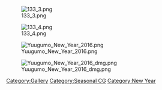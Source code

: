 [[File:133_3.png]]

[[File:133_4.png]]

[[File:Yuugumo New Year 2016.png]]

[[File:Yuugumo New Year 2016 dmg.png]]

[[Category:Gallery]] [[Category:Seasonal CG]] [[Category:New Year]]